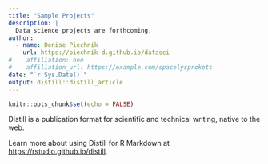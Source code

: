 ```yaml
---
title: "Sample Projects"
description: |
  Data science projects are forthcoming.
author:
  - name: Denise Piechnik 
    url: https://piechnik-d.github.io/datasci
#    affiliation: non
#    affiliation_url: https://example.com/spacelysprokets
date: "`r Sys.Date()`"
output: distill::distill_article
---
```


```r
knitr::opts_chunk$set(echo = FALSE)
```

Distill is a publication format for scientific and technical writing, native to the web. 

Learn more about using Distill for R Markdown at <https://rstudio.github.io/distill>.





